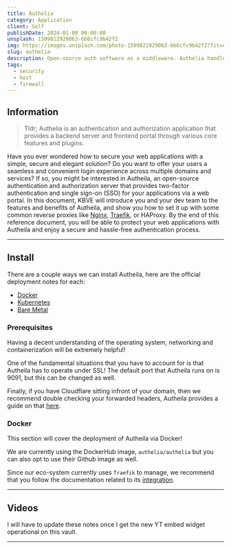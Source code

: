 ```yaml
---
title: Authelia
category: Application
client: Self
publishDate: 2024-01-00 00:00:00
unsplash: 1509822929063-6b6cfc9b42f2
img: https://images.unsplash.com/photo-1509822929063-6b6cfc9b42f2?fit=crop&w=1400&h=700&q=75
slug: authelia
description: Open-source auth software as a middleware. Authelia handles the authentication and authorization of the user/entity, allowing to secure access outside the scope of the application and provides a unique firewall-like access terminal.
tags:
  - security
  - host
  - firewall
---
```



<MDXJS>

## Information

> Tldr; Authelia is an authentication and authorization application that provides a backend server and frontend portal through various core features and plugins.

Have you ever wondered how to secure your web applications with a simple, secure and elegant solution?
Do you want to offer your users a seamless and convenient login experience across multiple domains and services?
If so, you might be interested in Autheila, an open-source authentication and authorization server that provides two-factor authentication and single sign-on (SSO) for your applications via a web portal.
In this document, KBVE will introduce you and your dev team to the features and benefits of Autheila, and show you how to set it up with some common reverse proxies like [Nginx](https://kbve.com/application/nginx), [Traefik](https://kbve.com/application/traefik), or HAProxy.
By the end of this reference document, you will be able to protect your web applications with Autheila and enjoy a secure and hassle-free authentication process.


</MDXJS>

---

<MDXJS>

## Install

There are a couple ways we can install Autheila, here are the official deployment notes for each:

- [Docker](https://www.authelia.com/integration/deployment/docker/)
- [Kubernetes](https://www.authelia.com/integration/kubernetes/introduction/)
- [Bare Metal](https://www.authelia.com/integration/deployment/bare-metal/)


### Prerequisites

Having a decent understanding of the operating system, networking and containerization will be extremely helpful!

One of the fundamental situations that you have to account for is that Autheila has to operate under SSL!
The default port that Autheila runs on is 9091, but this can be changed as well.

Finally, if you have Cloudflare sitting infront of your domain, then we recommend double checking your forwarded headers, Autheila provides a guide on that [here](https://www.authelia.com/integration/proxies/fowarded-headers/).

### Docker

This section will cover the deployment of Autheila via Docker!

We are currently using the DockerHub image, `authelia/authelia` but you can also opt to use their Github image as well.

Since our eco-system currently uses `Traefik` to manage, we recommend that you follow the documentation related to its [integration](https://www.authelia.com/integration/proxies/traefik/).



</MDXJS>

---


<MDXJS>

## Videos

I will have to update these notes once I get the new YT embed widget operational on this vault.


</MDXJS>

---

